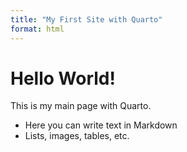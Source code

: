 ```yaml
---
title: "My First Site with Quarto"
format: html
---
```


# Hello World!

This is my main page with Quarto.

- Here you can write text in Markdown
- Lists, images, tables, etc.

